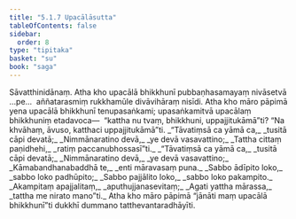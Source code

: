 ```yaml
---
title: "5.1.7 Upacālāsutta"
tableOfContents: false
sidebar:
  order: 8
type: "tipitaka"
basket: "su"
book: "saga"
---
```



<DynamicBreadcrumb />

<Division number="168" book="saga" bookNo="12" page="134">

<Paragraph number="978" book="saga">
Sāvatthinidānaṃ. Atha kho upacālā bhikkhunī pubbaṇhasamayaṃ nivāsetvā …pe…  aññatarasmiṃ rukkhamūle divāvihāraṃ nisīdi. Atha kho māro pāpimā yena upacālā bhikkhunī tenupasaṅkami; upasaṅkamitvā upacālaṃ bhikkhuniṃ etadavoca—  “kattha nu tvaṃ, bhikkhuni, uppajjitukāmā”ti? “Na khvāhaṃ, āvuso, katthaci uppajjitukāmā”ti.
</Paragraph>

<Paragraph number="979" type="verses" book="saga">
_“Tāvatiṃsā ca yāmā ca,_  
_tusitā cāpi devatā;_  
_Nimmānaratino devā,_  
_ye devā vasavattino;_  
_Tattha cittaṃ paṇidhehi,_  
_ratiṃ paccanubhossasī”ti._  

</Paragraph>

<Paragraph number="980" type="verses" book="saga">
_“Tāvatiṃsā ca yāmā ca,_  
_tusitā cāpi devatā;_  
_Nimmānaratino devā,_  
_ye devā vasavattino;_  
_Kāmabandhanabaddhā te,_  
_enti māravasaṃ puna._  

</Paragraph>

<Paragraph number="981" type="verses" book="saga">
_Sabbo ādīpito loko,_  
_sabbo loko padhūpito;_  
_Sabbo pajjālito loko,_  
_sabbo loko pakampito._  

</Paragraph>

<Paragraph number="982" type="verses" book="saga">
_Akampitaṃ apajjalitaṃ,_  
_aputhujjanasevitaṃ;_  
_Agati yattha mārassa,_  
_tattha me nirato mano”ti._  

</Paragraph>

<Paragraph number="983" book="saga">
Atha kho māro pāpimā “jānāti maṃ upacālā bhikkhunī”ti dukkhī dummano tatthevantaradhāyīti.
</Paragraph>
</Division>